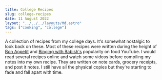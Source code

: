 ```yaml
---
title: College Recipes
slug: college-recipes
date: 11 August 2022
layout: "../../../layouts/Md.astro"
tags: ["cooking", "college"]
---
```



A collection of recipes from my college days.
It's somewhat nostalgic to look back on these.
Most of these recipes were written during the height of
[Bon Appetit](https://www.youtube.com/channel/UCbpMy0Fg74eXXkvxJrtEn3w) and
[Binging with Babish's](https://www.youtube.com/c/bingingwithbabish) popularity on food YouTube.
I would read several recipes online and watch some videos before compiling my notes into my own recipe.
They are written on note cards, grocery receipts, and post it notes.
I still have all the physical copies but they're starting to fade and fall apart with time.

<Recipes />

